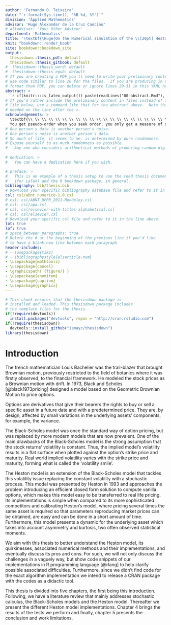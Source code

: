 ```yaml
---
author: 'Fernando O. Teixeira'
date: "`r format(Sys.time(), '%B %d, %Y')`"
division: 'Applied Mathematics'
advisor: 'Hugo Alexander de la Cruz Cancino'
# altadvisor: 'Your Other Advisor'
department: 'Mathematics'
title: '\textbf{\Huge{On the Numerical simulation of the \\[20pt] Heston model}}'
knit: "bookdown::render_book"
site: bookdown::bookdown_site
output: 
  thesisdown::thesis_pdf: default
  thesisdown::thesis_gitbook: default
#  thesisdown::thesis_word: default
#  thesisdown::thesis_epub: default
# If you are creating a PDF you'll need to write your preliminary content here or
# use code similar to line 20 for the files.  If you are producing in a different
# format than PDF, you can delete or ignore lines 20-31 in this YAML header.
abstract: >
  `r if(knitr:::is_latex_output()) paste(readLines("00-abstract.Rmd"), collapse = ' ')`
# If you'd rather include the preliminary content in files instead of inline
# like below, use a command like that for the abstract above.  Note that a tab is 
# needed on the line after the >.
acknowledgements: > 
  \textbf{\\ \\ \\ \\ \\ \\ \\ \\ \\ \\ \\ \\ \\ \\ \\ \\ \\ \\ \\ \\ \\ \\ \\ \\ \\ \\ \\ \\ \\ \\ \\ \\ \\ \\ \\ \\ \\ \\ \\ \\ \\ \\ \\ \\ \\ \\ \\ \\ \\ \\ \\ \\ \\ \\ \\ \\ \\ \\ \\ \\ \\ \\ \\ } 
  You get pseudo-order when you seek order; you only get a measure of order and control when you embrace randomness. — Nassim Nicholas Taleb
# One person's data is another person's noise.  
# One person's noise is another person's data.
# So much of life, it seems to me, is determined by pure randomness.
# Expose yourself to as much randomness as possible.
#   Any one who considers arithmetical methods of producing random digits is, of course, in a state of sin. - John von Neumann
  
# dedication: >
#   You can have a dedication here if you wish. 

# preface: >
#   This is an example of a thesis setup to use the reed thesis document class
#   (for LaTeX) and the R bookdown package, in general.
bibliography: bib/thesis.bib
# Download your specific bibliography database file and refer to it in the line above.
csl: csl/abnt_numerico-1.0.csl
# csl: csl/ABNT_UFPR_2011-Mendeley.csl
# csl: csl/apa.csl
# csl: csl/elsevier-with-titles-alphabetical.csl
# csl: csl/elsevier.csl
# Download your specific csl file and refer to it in the line above.
lot: true
lof: true
# space_between_paragraphs: true
# Delete the # at the beginning of the previous line if you'd like
# to have a blank new line between each paragraph
header-includes:
# - \usepackage{tikz}
# - \bibliographystyle{elsarticle-num}
- \usepackage{mathtools}
- \usepackage{cancel}
- \graphicspath{ {figure/} }
- \usepackage{enumitem}
- \usepackage{caption}
- \usepackage{graphicx}
---
```


<!--
Above is the YAML (YAML Ain't Markup Language) header that includes a lot of metadata used to produce the document.  Be careful with spacing in this header!

If you'd prefer to not include a Dedication, for example, simply delete lines 17 and 18 above or add a # before them to comment them out.  If you have other LaTeX packages you would like to include, delete the # before header-includes and list the packages after hyphens on new lines.

If you'd like to include a comment that won't be produced in your resulting file enclose it in a block like this.
-->

<!--
If you receive a duplicate label error after knitting, make sure to delete the index.Rmd file and then knit again.
-->

\newcommand{\source}[1]{\caption*{Source: {#1}} }

```r
# This chunk ensures that the thesisdown package is
# installed and loaded. This thesisdown package includes
# the template files for the thesis.
if(!require(devtools))
  install.packages("devtools", repos = "http://cran.rstudio.com")
if(!require(thesisdown))
  devtools::install_github("ismayc/thesisdown")
library(thesisdown)
```

<!-- You'll need to include the order that you'd like Rmd files to appear in the _bookdown.yml file for
PDF files and also delete the # before rmd_files: there.  You'll want to not include 00(two-hyphens)prelim.Rmd
and 00-abstract.Rmd since they are handled in the YAML above differently for the PDF version.
-->

<!-- The {.unnumbered} option here means that the introduction will be "Chapter 0." You can also use {-} for no numbers
on chapters.
-->

# Introduction {#intro}

<!-- \includegraphics[width=3cm, height=4cm]{reed} -->
<!-- \includegraphics[scale=1.5]{reed} -->


The french mathematician Louis Bachelier was the trail-blazer that brought Brownian motion, previously restricted to the field of botanics where it was firstly observed, to the financial framework. He modeled the stock prices as a Brownian motion with drift. In 1973, Black and Scholes [@black1973pricing] designed a model based on the Geometric Brownian Motion to price options.

Options are derivatives that give their bearers the rights to buy or sell a specific asset in a future date and with a predetermined price. They are, by design, affected by small variations in the underlying assets' components, for example, the variance. 

The Black-Scholes model was once the standard way of option pricing, but was replaced by more modern models that are now prevalent. One of the main drawbacks of the Black-Scholes model is the strong assumption that the stock returns' volatility is constant. Thus, the implied model's volatility results in a flat surface when plotted against the option's strike price and maturity. Real world implied volatility varies with the strike price and maturity, forming what is called the 'volatility smile'.

The Heston model is an extension of the Black-Scholes model that tackles this volatility issue replacing the constant volatility with a stochastic process. This model was presented by Heston in 1993 and approaches the problem introducing an efficient closed form solution to compute vanilla options, which makes this model easy to be transferred to real life pricing. Its implementations is simple when compared to its more sophisticated competitors and calibrating Heston's model, where pricing several times the same asset is required so that parameters reproducing market prices can be obtained, are easy and can be done in a short amount of time. Furthermore, this model presents a dynamic for the underlying asset which takes into account asymmetry and kurtosis, two often observed statistical moments.

We aim with this thesis to better understand the Heston model, its quirkinesses, associated numerical methods and their implementations, and eventually discuss its pros and cons. For such, we will not only discuss the challenges in a vaguely way, but show code snippets of our implementations in R programming language [@rlang] to help clarify possible associated difficulties. Furthermore, since we didn't find code for the exact algorithm implementation we intend to release a CRAN package with the codes as a didactic tool.


This thesis is divided into five chapters, the first being this introduction. Following, we have a literature review that mainly addresses stochastic calculus, the Black-Scholes models and the Heston model. Thereafter we present the different Heston  model implementations. Chapter 4 brings the results of the tests we perform and finally, chapter 5 presents the conclusion and work limitations.




<!-- [@gard1988] -->
<!-- Another technique of particular relevance when the random -->
<!-- effects can be considered as external to some reasonably well-understood -->
<!-- deterministic system replaces input parameters in a deterministic model -->
<!-- by random processes; the resulting random model characterizes the sample -->
<!-- path structure of the solution process. An example which has had wide -->
<!-- application in engineering consists of adding a noise term to the right side -->
<!-- of a deterministic differential equation. The first such model was formu- -->
<!-- lated by Langevin in 1908 to describe the velocity of a particle moving in -->
<!-- a random force field. Random equations of this type can be interpreted -->
<!-- as stochastic differential equations, following Ito's basic work in the early -->
<!-- 1940s. Solutions of such equations represent Markov diffusion processes, the -->
<!-- prototype of which is the Brownian motion (or Wiener) process. The the- -->
<!-- ory of stochastic differential equations set down by Ito, and independently -->
<!-- established in the Soviet Union by Gihman, together with the previous -->
<!-- mathematical work of Wiener and Levy on Brownian motion has provided -->
<!-- the basic tools making this more ambitious approach of constructing sample -->
<!-- paths feasible. -->

